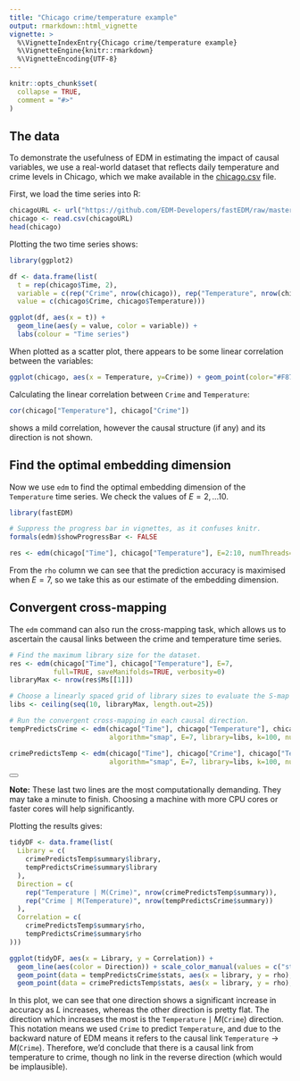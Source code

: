 ```yaml
---
title: "Chicago crime/temperature example"
output: rmarkdown::html_vignette
vignette: >
  %\VignetteIndexEntry{Chicago crime/temperature example}
  %\VignetteEngine{knitr::rmarkdown}
  %\VignetteEncoding{UTF-8}
---
```


```r
knitr::opts_chunk$set(
  collapse = TRUE,
  comment = "#>"
)
```

## The data

To demonstrate the usefulness of EDM in estimating the impact of causal variables, we use a real-world dataset that reflects
daily temperature and crime levels in Chicago, which we make available in the [chicago.csv](chicago.csv) file.

First, we load the time series into R:

```r
chicagoURL <- url("https://github.com/EDM-Developers/fastEDM/raw/master/vignettes/chicago.csv")
chicago <- read.csv(chicagoURL)
head(chicago)
```

Plotting the two time series shows:

```r
library(ggplot2)

df <- data.frame(list(
  t = rep(chicago$Time, 2),
  variable = c(rep("Crime", nrow(chicago)), rep("Temperature", nrow(chicago))),
  value = c(chicago$Crime, chicago$Temperature)))

ggplot(df, aes(x = t)) + 
  geom_line(aes(y = value, color = variable)) +
  labs(colour = "Time series")
```

When plotted as a scatter plot, there appears to be some linear correlation between the variables:

```r
ggplot(chicago, aes(x = Temperature, y=Crime)) + geom_point(color="#F8766D")
```

Calculating the linear correlation between `Crime` and `Temperature`:

```r
cor(chicago["Temperature"], chicago["Crime"])
```

shows a mild correlation, however the causal structure (if any) and its direction is not shown.

<!-- As the two time series are on different scales, we can normalize them before running an EDM analysis. -->

<!-- ```{r rescale} -->
<!-- chicago[["Crime"]] <- scale(chicago[["Crime"]]) -->
<!-- chicago[["Temperature"]] <- scale(chicago[["Temperature"]]) -->
<!-- head(chicago) -->
<!-- ``` -->

## Find the optimal embedding dimension

Now we use `edm` to find the optimal embedding dimension of the `Temperature` time series.
We check the values of $E = 2, \dots 10$.
<!-- The `crossfold=5` option means that, for each $E$ value we run 5 sets of predictions, and for each set we take four fifths of the data for training and predict the remaining one fifth. -->


```r
library(fastEDM)

# Suppress the progress bar in vignettes, as it confuses knitr.
formals(edm)$showProgressBar <- FALSE

res <- edm(chicago["Time"], chicago["Temperature"], E=2:10, numThreads=4)
```

From the `rho` column we can see that the prediction accuracy is maximised when $E = 7$, so we take this as our estimate of the embedding dimension.

## Convergent cross-mapping

The `edm` command can also run the cross-mapping task, which allows us to ascertain the causal links between the crime and temperature time series.

```r
# Find the maximum library size for the dataset.
res <- edm(chicago["Time"], chicago["Temperature"], E=7,
           full=TRUE, saveManifolds=TRUE, verbosity=0)
libraryMax <- nrow(res$Ms[[1]])

# Choose a linearly spaced grid of library sizes to evaluate the S-map algorithm on.
libs <- ceiling(seq(10, libraryMax, length.out=25))

# Run the convergent cross-mapping in each causal direction.
tempPredictsCrime <- edm(chicago["Time"], chicago["Temperature"], chicago["Crime"], numReps=2,
                         algorithm="smap", E=7, library=libs, k=100, numThreads=4, verbosity=0)

crimePredictsTemp <- edm(chicago["Time"], chicago["Crime"], chicago["Temperature"], numReps=2,
                         algorithm="smap", E=7, library=libs, k=100, numThreads=4, verbosity=0)
```

<div class="alert alert-dismissible alert-info">
<button type="button" class="btn-close" data-bs-dismiss="alert"></button>
<strong>Note:</strong> These last two lines are the most computationally demanding.
They may take a minute to finish.
Choosing a machine with more CPU cores or faster cores will help significantly.
</div>

Plotting the results gives:

```r
tidyDF <- data.frame(list(
  Library = c(
    crimePredictsTemp$summary$library,
    tempPredictsCrime$summary$library
  ),
  Direction = c(
    rep("Temperature | M(Crime)", nrow(crimePredictsTemp$summary)),
    rep("Crime | M(Temperature)", nrow(tempPredictsCrime$summary))
  ),
  Correlation = c(
    crimePredictsTemp$summary$rho,
    tempPredictsCrime$summary$rho
)))

ggplot(tidyDF, aes(x = Library, y = Correlation)) +
  geom_line(aes(color = Direction)) + scale_color_manual(values = c("steelblue", "darkred")) +
  geom_point(data = tempPredictsCrime$stats, aes(x = library, y = rho), alpha = 0.05, color = "steelblue") +
  geom_point(data = crimePredictsTemp$stats, aes(x = library, y = rho), alpha = 0.05, color = "darkred")
```

<!-- Convergent cross-mapping plot of accuracy against library size](chicago-rho-L.svg) -->

In this plot, we can see that one direction shows a significant increase in accuracy as $L$ increases, whereas the other direction is pretty flat.
The direction which increases the most is the $\texttt{Temperature} \mid M(\texttt{Crime})$ direction.
This notation means we used  $\texttt{Crime}$ to predict $\texttt{Temperature}$, and due to the backward nature of EDM means it refers to the causal link $\texttt{Temperature} \to M(\texttt{Crime})$.
Therefore, we'd conclude that there is a causal link from temperature to crime, though no link in the reverse direction (which would be implausible).  


<!--

## Inspecting the S-map coefficients 

If we run `edm` with the `saveSMAPCoeffs=TRUE` option, we can store the fitted S-map coefficients into variable which start with the prefix `beta`.

```r
# Library size should be 4365
tempPredictsCrime <- edm(chicago["Time"], chicago["Temperature"], chicago["Crime"],
                         algorithm="smap", E=7, k=Inf, saveSMAPCoeffs=TRUE, 
                         numThreads=4)

crimePredictsTemp <- edm(chicago["Time"], chicago["Crime"], chicago["Temperature"],
                         algorithm="smap", E=7, k=Inf, saveSMAPCoeffs=TRUE,
                         numThreads=4)

# . edm xmap temp crime, e(7) alg(smap) k(-1) savesmap(beta)
# Percent complete: 0...10...20...30...40...50...60...70...80...90...
# Percent complete: 0...10...20...30...40...50...60...70...80...90...
# 
# Empirical Dynamic Modelling
# Convergent Cross-mapping result for variables temp and crime
# --------------------------------------------------------------------------
#                  Mapping    Library size             rho             MAE
# --------------------------------------------------------------------------
#    crime ~ crime|M(temp)            4365          .46784          136.93 
#     temp ~ temp|M(crime)            4365          .54886          14.661 
# --------------------------------------------------------------------------
# Note: Number of neighbours (k) is set to 4364
# Note: The embedding dimension E is 7

```

Plotting them allows us to see the contemporaneous effect of temperature on crime.

```r
# . twoway (kdensity beta1_b1_rep1), xtitle("Contemporaneous effect of temperatur
# > e on crime") ytitle("Density")

```
<!- # ![Contemporaneous effect of temperature on crime](chicago-crime1.svg) ->

```r
# . twoway (scatter beta1_b1_rep1 temp, xtitle("Temperature (Fahrenheit)") ytitle
# > ("Contemporaneous effect of temperature on crime") msize(small))(lpoly beta1_
# > b1_rep1 temp), legend(on order( 1 "Local coefficient" 2 "Local polynomial smo
# > othing"))

```
<!- ![Contemporaneous effect of temperature on crime](chicago-crime2.svg) ->

 -->